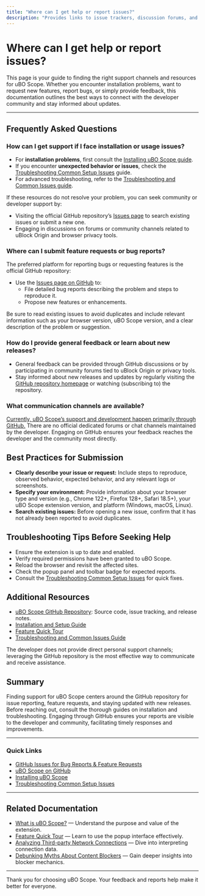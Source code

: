 ```yaml
---
title: "Where can I get help or report issues?"
description: "Provides links to issue trackers, discussion forums, and contact points for seeking assistance with installation problems, feature requests, or bug reports. Outlines the preferred method for submitting feedback or learning about new releases."
---
```


# Where can I get help or report issues?

This page is your guide to finding the right support channels and resources for uBO Scope. Whether you encounter installation problems, want to request new features, report bugs, or simply provide feedback, this documentation outlines the best ways to connect with the developer community and stay informed about updates.

---

## Frequently Asked Questions

### How can I get support if I face installation or usage issues?

- For **installation problems**, first consult the [Installing uBO Scope guide](../getting-started/installation-and-setup/installing-ubo-scope).
- If you encounter **unexpected behavior or issues**, check the [Troubleshooting Common Setup Issues](../getting-started/first-use-and-validation/troubleshooting-common-issues) guide.
- For advanced troubleshooting, refer to the [Troubleshooting and Common Issues guide](../../guides/realworld-usage/troubleshoot-common-issues).

If these resources do not resolve your problem, you can seek community or developer support by:

- Visiting the official GitHub repository’s [Issues page](https://github.com/gorhill/uBO-Scope/issues) to search existing issues or submit a new one.
- Engaging in discussions on forums or community channels related to uBlock Origin and browser privacy tools.


### Where can I submit feature requests or bug reports?

The preferred platform for reporting bugs or requesting features is the official GitHub repository:

- Use the [Issues page on GitHub](https://github.com/gorhill/uBO-Scope/issues) to:
  - File detailed bug reports describing the problem and steps to reproduce it.
  - Propose new features or enhancements.

Be sure to read existing issues to avoid duplicates and include relevant information such as your browser version, uBO Scope version, and a clear description of the problem or suggestion.


### How do I provide general feedback or learn about new releases?

- General feedback can be provided through GitHub discussions or by participating in community forums tied to uBlock Origin or privacy tools.
- Stay informed about new releases and updates by regularly visiting the [GitHub repository homepage](https://github.com/gorhill/uBO-Scope) or watching (subscribing to) the repository.


### What communication channels are available?

<u>Currently, uBO Scope’s support and development happen primarily through GitHub.</u> There are no official dedicated forums or chat channels maintained by the developer. Engaging on GitHub ensures your feedback reaches the developer and the community most directly.


## Best Practices for Submission

- **Clearly describe your issue or request:** Include steps to reproduce, observed behavior, expected behavior, and any relevant logs or screenshots.
- **Specify your environment:** Provide information about your browser type and version (e.g., Chrome 122+, Firefox 128+, Safari 18.5+), your uBO Scope extension version, and platform (Windows, macOS, Linux).
- **Search existing issues:** Before opening a new issue, confirm that it has not already been reported to avoid duplicates.


## Troubleshooting Tips Before Seeking Help

- Ensure the extension is up to date and enabled.
- Verify required permissions have been granted to uBO Scope.
- Reload the browser and revisit the affected sites.
- Check the popup panel and toolbar badge for expected reports.
- Consult the [Troubleshooting Common Setup Issues](../getting-started/first-use-and-validation/troubleshooting-common-issues) for quick fixes.


## Additional Resources

- [uBO Scope GitHub Repository](https://github.com/gorhill/uBO-Scope): Source code, issue tracking, and release notes.
- [Installation and Setup Guide](../getting-started/installation-and-setup/installing-ubo-scope)
- [Feature Quick Tour](../../overview/quick-tour-integration/feature-overview)
- [Troubleshooting and Common Issues Guide](../../guides/realworld-usage/troubleshoot-common-issues)


<Info>
The developer does not provide direct personal support channels; leveraging the GitHub repository is the most effective way to communicate and receive assistance.
</Info>

## Summary

Finding support for uBO Scope centers around the GitHub repository for issue reporting, feature requests, and staying updated with new releases. Before reaching out, consult the thorough guides on installation and troubleshooting. Engaging through GitHub ensures your reports are visible to the developer and community, facilitating timely responses and improvements.


---

### Quick Links

- [GitHub Issues for Bug Reports & Feature Requests](https://github.com/gorhill/uBO-Scope/issues)
- [uBO Scope on GitHub](https://github.com/gorhill/uBO-Scope)
- [Installing uBO Scope](../getting-started/installation-and-setup/installing-ubo-scope)
- [Troubleshooting Common Setup Issues](../getting-started/first-use-and-validation/troubleshooting-common-issues)

---

## Related Documentation

- [What is uBO Scope?](../../overview/intro-value-audience/what-is-ubo-scope) — Understand the purpose and value of the extension.
- [Feature Quick Tour](../../overview/quick-tour-integration/feature-overview) — Learn to use the popup interface effectively.
- [Analyzing Third-party Network Connections](../../guides/realworld-usage/analyze-network-privacy) — Dive into interpreting connection data.
- [Debunking Myths About Content Blockers](../../guides/realworld-usage/debunking-adblocker-myths) — Gain deeper insights into blocker mechanics.


---

Thank you for choosing uBO Scope. Your feedback and reports help make it better for everyone.